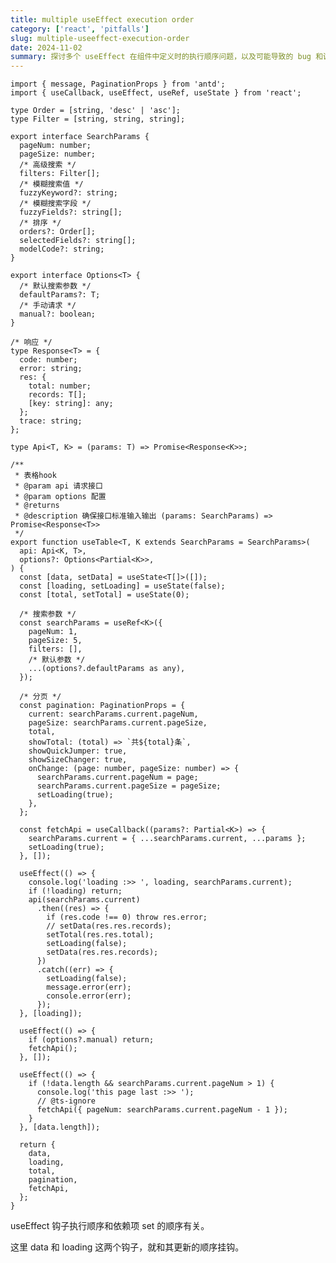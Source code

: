 ```yaml
---
title: multiple useEffect execution order
category: ['react', 'pitfalls']
slug: multiple-useeffect-execution-order
date: 2024-11-02
summary: 探讨多个 useEffect 在组件中定义时的执行顺序问题，以及可能导致的 bug 和调试经验。
---
```


```tsx
import { message, PaginationProps } from 'antd';
import { useCallback, useEffect, useRef, useState } from 'react';

type Order = [string, 'desc' | 'asc'];
type Filter = [string, string, string];

export interface SearchParams {
  pageNum: number;
  pageSize: number;
  /* 高级搜索 */
  filters: Filter[];
  /* 模糊搜索值 */
  fuzzyKeyword?: string;
  /* 模糊搜索字段 */
  fuzzyFields?: string[];
  /* 排序 */
  orders?: Order[];
  selectedFields?: string[];
  modelCode?: string;
}

export interface Options<T> {
  /* 默认搜索参数 */
  defaultParams?: T;
  /* 手动请求 */
  manual?: boolean;
}

/* 响应 */
type Response<T> = {
  code: number;
  error: string;
  res: {
    total: number;
    records: T[];
    [key: string]: any;
  };
  trace: string;
};

type Api<T, K> = (params: T) => Promise<Response<K>>;

/**
 * 表格hook
 * @param api 请求接口
 * @param options 配置
 * @returns
 * @description 确保接口标准输入输出 (params: SearchParams) => Promise<Response<T>>
 */
export function useTable<T, K extends SearchParams = SearchParams>(
  api: Api<K, T>,
  options?: Options<Partial<K>>,
) {
  const [data, setData] = useState<T[]>([]);
  const [loading, setLoading] = useState(false);
  const [total, setTotal] = useState(0);

  /* 搜索参数 */
  const searchParams = useRef<K>({
    pageNum: 1,
    pageSize: 5,
    filters: [],
    /* 默认参数 */
    ...(options?.defaultParams as any),
  });

  /* 分页 */
  const pagination: PaginationProps = {
    current: searchParams.current.pageNum,
    pageSize: searchParams.current.pageSize,
    total,
    showTotal: (total) => `共${total}条`,
    showQuickJumper: true,
    showSizeChanger: true,
    onChange: (page: number, pageSize: number) => {
      searchParams.current.pageNum = page;
      searchParams.current.pageSize = pageSize;
      setLoading(true);
    },
  };

  const fetchApi = useCallback((params?: Partial<K>) => {
    searchParams.current = { ...searchParams.current, ...params };
    setLoading(true);
  }, []);

  useEffect(() => {
    console.log('loading :>> ', loading, searchParams.current);
    if (!loading) return;
    api(searchParams.current)
      .then((res) => {
        if (res.code !== 0) throw res.error;
        // setData(res.res.records);
        setTotal(res.res.total);
        setLoading(false);
        setData(res.res.records);
      })
      .catch((err) => {
        setLoading(false);
        message.error(err);
        console.error(err);
      });
  }, [loading]);

  useEffect(() => {
    if (options?.manual) return;
    fetchApi();
  }, []);

  useEffect(() => {
    if (!data.length && searchParams.current.pageNum > 1) {
      console.log('this page last :>> ');
      // @ts-ignore
      fetchApi({ pageNum: searchParams.current.pageNum - 1 });
    }
  }, [data.length]);

  return {
    data,
    loading,
    total,
    pagination,
    fetchApi,
  };
}

```

useEffect 钩子执行顺序和依赖项 set 的顺序有关。

这里 data 和 loading 这两个钩子，就和其更新的顺序挂钩。

